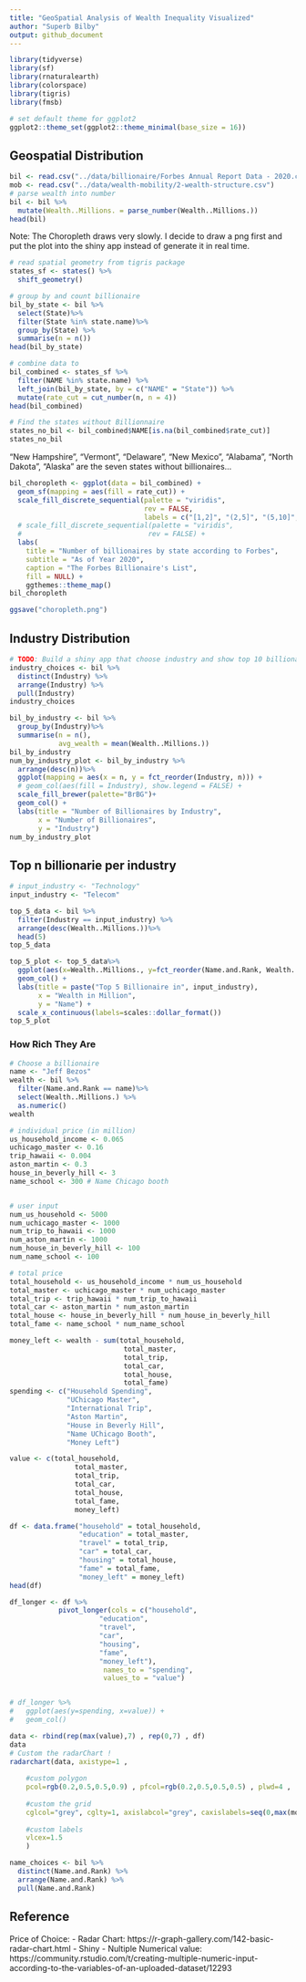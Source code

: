 ```yaml
---
title: "GeoSpatial Analysis of Wealth Inequality Visualized"
author: "Superb Bilby"
output: github_document
---
```


```r
library(tidyverse)
library(sf)
library(rnaturalearth)
library(colorspace)
library(tigris)
library(fmsb)

# set default theme for ggplot2
ggplot2::theme_set(ggplot2::theme_minimal(base_size = 16))
```
## Geospatial Distribution
```r
bil <- read.csv("../data/billionaire/Forbes Annual Report Data - 2020.csv", skip = 1) %>% drop_na()
mob <- read.csv("../data/wealth-mobility/2-wealth-structure.csv")
# parse wealth into number
bil <- bil %>%
  mutate(Wealth..Millions. = parse_number(Wealth..Millions.))
head(bil)
```
Note: The Choropleth draws very slowly. I decide to draw a png first and put the plot into the shiny app instead of generate it in real time.
```r
# read spatial geometry from tigris package
states_sf <- states() %>%
  shift_geometry()

# group by and count billionaire
bil_by_state <- bil %>%
  select(State)%>%
  filter(State %in% state.name)%>%
  group_by(State) %>%
  summarise(n = n())
head(bil_by_state)

# combine data to 
bil_combined <- states_sf %>%
  filter(NAME %in% state.name) %>%
  left_join(bil_by_state, by = c("NAME" = "State")) %>%
  mutate(rate_cut = cut_number(n, n = 4)) 
head(bil_combined)

# Find the states without Billionnaire
states_no_bil <- bil_combined$NAME[is.na(bil_combined$rate_cut)]
states_no_bil
```

"New Hampshire", "Vermont", "Delaware", "New Mexico", "Alabama", "North Dakota", "Alaska" are the seven states without billionaires...

```r
bil_choropleth <- ggplot(data = bil_combined) +
  geom_sf(mapping = aes(fill = rate_cut)) +
  scale_fill_discrete_sequential(palette = "viridis",
                                 rev = FALSE,
                                 labels = c("[1,2]", "(2,5]", "(5,10]", "(10, 153]", 0)) +
  # scale_fill_discrete_sequential(palette = "viridis",
  #                               rev = FALSE) +
  labs(
    title = "Number of billionaires by state according to Forbes",
    subtitle = "As of Year 2020", 
    caption = "The Forbes Billionaire's List",
    fill = NULL) +
    ggthemes::theme_map()
bil_choropleth
```


```r
ggsave("choropleth.png")
```

## Industry Distribution
```r
# TODO: Build a shiny app that choose industry and show top 10 billionaire table in that industry
industry_choices <- bil %>%
  distinct(Industry) %>%
  arrange(Industry) %>%
  pull(Industry)
industry_choices
```
```r
bil_by_industry <- bil %>%
  group_by(Industry)%>%
  summarise(n = n(),
            avg_wealth = mean(Wealth..Millions.))
bil_by_industry
num_by_industry_plot <- bil_by_industry %>%
  arrange(desc(n))%>%
  ggplot(mapping = aes(x = n, y = fct_reorder(Industry, n))) +
  # geom_col(aes(fill = Industry), show.legend = FALSE) +
  scale_fill_brewer(palette="BrBG")+
  geom_col() +
  labs(title = "Number of Billionaires by Industry",
       x = "Number of Billionaires",
       y = "Industry")
num_by_industry_plot
```
## Top n billionarie per industry
```r
# input_industry <- "Technology"
input_industry <- "Telecom"

top_5_data <- bil %>%
  filter(Industry == input_industry) %>%
  arrange(desc(Wealth..Millions.))%>%
  head(5)
top_5_data

top_5_plot <- top_5_data%>%
  ggplot(aes(x=Wealth..Millions., y=fct_reorder(Name.and.Rank, Wealth..Millions.))) +
  geom_col() +
  labs(title = paste("Top 5 Billionaire in", input_industry),
       x = "Wealth in Million",
       y = "Name") +
  scale_x_continuous(labels=scales::dollar_format())
top_5_plot
```


### How Rich They Are
```r
# Choose a billionaire
name <- "Jeff Bezos"
wealth <- bil %>%
  filter(Name.and.Rank == name)%>%
  select(Wealth..Millions.) %>%
  as.numeric()
wealth

# individual price (in million)
us_household_income <- 0.065
uchicago_master <- 0.16
trip_hawaii <- 0.004
aston_martin <- 0.3
house_in_beverly_hill <- 3
name_school <- 300 # Name Chicago booth


# user input
num_us_household <- 5000
num_uchicago_master <- 1000
num_trip_to_hawaii <- 1000
num_aston_martin <- 1000
num_house_in_beverly_hill <- 100
num_name_school <- 100

# total price
total_household <- us_household_income * num_us_household
total_master <- uchicago_master * num_uchicago_master
total_trip <- trip_hawaii * num_trip_to_hawaii
total_car <- aston_martin * num_aston_martin
total_house <- house_in_beverly_hill * num_house_in_beverly_hill
total_fame <- name_school * num_name_school

money_left <- wealth - sum(total_household,
                            total_master,
                            total_trip,
                            total_car,
                            total_house,
                            total_fame)
spending <- c("Household Spending",
              "UChicago Master",
              "International Trip",
              "Aston Martin",
              "House in Beverly Hill",
              "Name UChicago Booth",
              "Money Left")

value <- c(total_household,
                total_master,
                total_trip,
                total_car,
                total_house,
                total_fame,
                money_left)

df <- data.frame("household" = total_household,
                 "education" = total_master,
                 "travel" = total_trip,
                 "car" = total_car,
                 "housing" = total_house,
                 "fame" = total_fame,
                 "money_left" = money_left)
head(df)

df_longer <- df %>%
            pivot_longer(cols = c("household",
                      "education",
                      "travel",
                      "car",
                      "housing",
                      "fame",
                      "money_left"),
                       names_to = "spending", 
                       values_to = "value")


# df_longer %>%
#   ggplot(aes(y=spending, x=value)) +
#   geom_col()
```
```r
data <- rbind(rep(max(value),7) , rep(0,7) , df)
data
# Custom the radarChart !
radarchart(data, axistype=1 , 
 
    #custom polygon
    pcol=rgb(0.2,0.5,0.5,0.9) , pfcol=rgb(0.2,0.5,0.5,0.5) , plwd=4 , 
 
    #custom the grid
    cglcol="grey", cglty=1, axislabcol="grey", caxislabels=seq(0,max(money_left),round(max(value)/5, digits = -4)), cglwd=0.8,
 
    #custom labels
    vlcex=1.5 
    )
```

```r
name_choices <- bil %>%
  distinct(Name.and.Rank) %>%
  arrange(Name.and.Rank) %>%
  pull(Name.and.Rank)
```



## Reference

Price of Choice:
- Radar Chart: https://r-graph-gallery.com/142-basic-radar-chart.html
- Shiny - Nultiple Numerical value: https://community.rstudio.com/t/creating-multiple-numeric-input-according-to-the-variables-of-an-uploaded-dataset/12293
